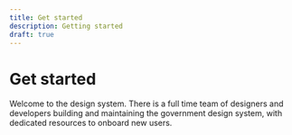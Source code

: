```yaml
---
title: Get started
description: Getting started
draft: true
---
```


# Get started

Welcome to the design system. There is a full time team of designers and developers building and maintaining the government design system, with dedicated resources to onboard new users.
